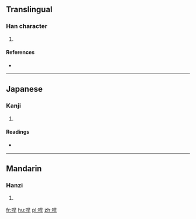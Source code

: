==Translingual==

===Han character===
{{Han char|rn=30|rad=口|as=07|sn=10|four=6604<sub>1</sub>|canj=口日一十 (RAMJ)|ids=⿰[[口]][[旱]]}}

# {{defn|Han|sort=口07}}

====References====
* {{Han ref|kx=0191.130|dkj=03678|dj=0410.250|hdz=10628.030|uh=54FB|ud=21755|bh=D141|bd=53569}}

----

==Japanese==

===Kanji===
{{ja-kanji|grade=|rs=口07}}

# {{defn|lang=ja|sort=口07}}

====Readings====
* {{ja-readings|on=[[かん]] (kan), [[がん]] (gan)|kun=[[ねむる]] (nemuru)}}

----

==Mandarin==

===Hanzi===
{{cmn-hanzi|pin=[[hàn]] ([[han4]])|wg=han<sup>4</sup>}}

# {{defn|lang=cmn|sort=口07}}

[[fr:哻]]
[[hu:哻]]
[[pl:哻]]
[[zh:哻]]